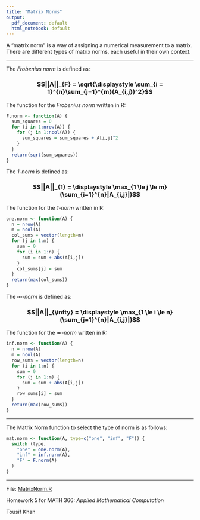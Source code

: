 ```yaml
---
title: "Matrix Norms"
output:
  pdf_document: default
  html_notebook: default
---
```


A "matrix norm" is a way of assigning a numerical measurement to a matrix. There are different types of matrix norms, each useful in their own context.

---

The _Frobenius norm_ is defined as:

### $$||A||_{F} = \sqrt{\displaystyle \sum_{i = 1}^{n}\sum_{j=1}^{m}(A_{i,j})^2}$$

The function for the _Frobenius norm_ written in R:

```r
F.norm <- function(A) {
  sum_squares = 0
  for (i in 1:nrow(A)) {
    for (j in 1:ncol(A)) {
      sum_squares = sum_squares + A[i,j]^2
    }
  }
  return(sqrt(sum_squares))
}
```

The _1-norm_ is defined as:

### $$||A||_{1} = \displaystyle \max_{1 \le j \le m}(\sum_{i=1}^{n}|A_{i,j}|)$$

The function for the _1-norm_ written in R:

```r
one.norm <- function(A) {
  n = nrow(A)
  m = ncol(A)
  col_sums = vector(length=m)
  for (j in 1:m) {
    sum = 0
    for (i in 1:n) {
      sum = sum + abs(A[i,j])
    }
    col_sums[j] = sum
  }
  return(max(col_sums))
}
```

The _$\infty$-norm_ is defined as:

### $$||A||_{\infty} = \displaystyle \max_{1 \le i \le  n}(\sum_{j=1}^{n}|A_{i,j}|)$$

The function for the _$\infty$-norm_ written in R:

```r
inf.norm <- function(A) {
  n = nrow(A)
  m = ncol(A)
  row_sums = vector(length=n)
  for (i in 1:n) {
    sum = 0
    for (j in 1:m) {
      sum = sum + abs(A[i,j])
    }
    row_sums[i] = sum
  }
  return(max(row_sums))
}
```

---

The Matrix Norm function to select the type of norm is as follows:

```r
mat.norm <- function(A, type=c("one", "inf", "F")) {
  switch (type,
    "one" = one.norm(A),
    "inf" = inf.norm(A),
    "F" = F.norm(A)
  )
}
```

---

File: [MatrixNorm.R](https://github.com/tkhan7916/mathematical-computation/blob/main/MatrixNorm.R)

 Homework 5 for MATH 366: _Applied Mathematical Computation_
 
 Tousif Khan
